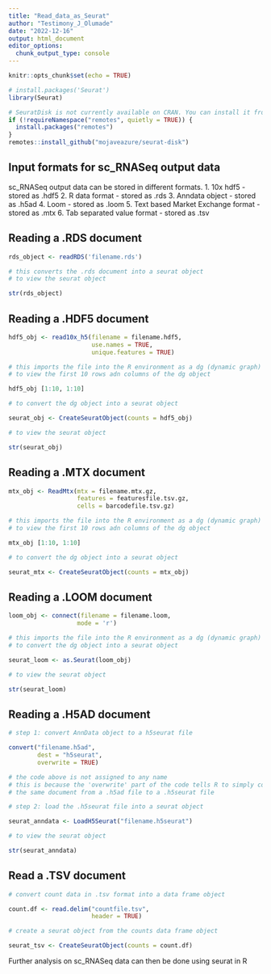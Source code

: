 ```yaml
---
title: "Read_data_as_Seurat"
author: "Testimony_J_Olumade"
date: "2022-12-16"
output: html_document
editor_options: 
  chunk_output_type: console
---
```


```r
knitr::opts_chunk$set(echo = TRUE)
```

```r
# install.packages('Seurat')
library(Seurat)

# SeuratDisk is not currently available on CRAN. You can install it from GitHub with
if (!requireNamespace("remotes", quietly = TRUE)) {
  install.packages("remotes")
}
remotes::install_github("mojaveazure/seurat-disk")
```

## Input formats for sc_RNASeq output data
sc_RNASeq output data can be stored in different formats.
1. 10x hdf5 -  stored as .hdf5
2. R data format - stored as .rds
3. Anndata object - stored as .h5ad 
4. Loom - stored as .loom 
5. Text based Market Exchange format - stored as .mtx
6. Tab separated value format - stored as .tsv

## Reading a .RDS document
```r

rds_object <- readRDS('filename.rds')

# this converts the .rds document into a seurat object
# to view the seurat object

str(rds_object)
```


## Reading a .HDF5 document
```r

hdf5_obj <- read10x_h5(filename = filename.hdf5,
                       use.names = TRUE,
                       unique.features = TRUE)

# this imports the file into the R environment as a dg (dynamic graph) object
# to view the first 10 rows adn columns of the dg object

hdf5_obj [1:10, 1:10]

# to convert the dg object into a seurat object 

seurat_obj <- CreateSeuratObject(counts = hdf5_obj)

# to view the seurat object

str(seurat_obj)
```


## Reading a .MTX document
```r

mtx_obj <- ReadMtx(mtx = filename.mtx.gz,
                   features = featuresfile.tsv.gz,
                   cells = barcodefile.tsv.gz)

# this imports the file into the R environment as a dg (dynamic graph) object
# to view the first 10 rows adn columns of the dg object

mtx_obj [1:10, 1:10]

# to convert the dg object into a seurat object 

seurat_mtx <- CreateSeuratObject(counts = mtx_obj)
```


## Reading a .LOOM document
```r

loom_obj <- connect(filename = filename.loom,
                   mode = 'r')

# this imports the file into the R environment as a dg (dynamic graph) object
# to convert the dg object into a seurat object 

seurat_loom <- as.Seurat(loom_obj)

# to view the seurat object 

str(seurat_loom)
```


## Reading a .H5AD document
```r

# step 1: convert AnnData object to a h5seurat file

convert("filename.h5ad",
        dest = "h5seurat",
        overwrite = TRUE)

# the code above is not assigned to any name
# this is because the 'overwrite' part of the code tells R to simply convert 
# the same document from a .h5ad file to a .h5seurat file

# step 2: load the .h5seurat file into a seurat object 

seurat_anndata <- LoadH5Seurat("filename.h5seurat")

# to view the seurat object 

str(seurat_anndata)
```


## Read a .TSV document
```r

# convert count data in .tsv format into a data frame object

count.df <- read.delim("countfile.tsv",
                       header = TRUE)

# create a seurat object from the counts data frame object

seurat_tsv <- CreateSeuratObject(counts = count.df)
```

Further analysis on sc_RNASeq data can then be done using seurat in R


